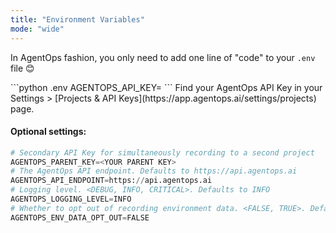 ```yaml
---
title: "Environment Variables"
mode: "wide"
---
```


In AgentOps fashion, you only need to add one line of "code" to your `.env` file 😊

<span className="api-key-container">
  <CodeGroup>
    ```python .env
    AGENTOPS_API_KEY=<YOUR API KEY>
    ```
  </CodeGroup>
</span>

<Tip>
Find your AgentOps API Key in your Settings > [Projects & API Keys](https://app.agentops.ai/settings/projects) page.
</Tip>

#### Optional settings:

```python .env
# Secondary API Key for simultaneously recording to a second project
AGENTOPS_PARENT_KEY=<YOUR PARENT KEY>
# The AgentOps API endpoint. Defaults to https://api.agentops.ai
AGENTOPS_API_ENDPOINT=https://api.agentops.ai
# Logging level. <DEBUG, INFO, CRITICAL>. Defaults to INFO
AGENTOPS_LOGGING_LEVEL=INFO
# Whether to opt out of recording environment data. <FALSE, TRUE>. Defaults to FALSE
AGENTOPS_ENV_DATA_OPT_OUT=FALSE
```

<script type="module" src="/scripts/github_stars.js"></script>
<script type="module" src="/scripts/link_to_api_button.js"></script>
<script type="module" src="/scripts/scroll-img-fadein-animation.js"></script>
<script type="module" src="/scripts/button_heartbeat_animation.js"></script>